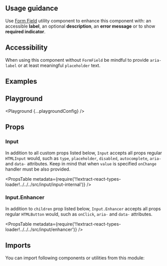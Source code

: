 


<Layout title="Input" description="🚧 This page is under construction">

## Usage guidance

Use [Form Field](/components/form-field) utility component to enhance this component with: an accessible **label**, an optional **description**, an **error message** or to show **required indicator**.

## Accessibility

When using this component without `FormField` be mindful to provide `aria-label` or at least meaningful `placeholder` text.

## Examples

<Example title="Basic usage" path="input/basic-usage">
  <BasicUsage />
</Example>

<Example title="Sizes" path="input/sizes">
  <Sizes />
</Example>

<Example title="Types" path="input/types">
  <Types />
</Example>

<Example title="States" path="input/states">
  <States />
</Example>

<Example title="With enhancers" path="input/with-enhancers">
  <WithEnhancers />
</Example>

<Example title="Inverted" path="input/inverted" darkPreview>
  <Inverted />
</Example>

## Playground

<Playground {...playgroundConfig} />

## Props

### Input

In addition to all custom props listed below, `Input` accepts all props regular `HTMLInput` would, such as `type`, `placeholder`, `disabled`, `autocomplete`, `aria-` and `data-` attributes. Keep in mind that when `value` is specified `onChange` handler must be also provided.

<PropsTable
  metadata={require('!!extract-react-types-loader!../../../src/input/input-internal')}
/>

### Input.Enhancer

In addition to `children` prop listed below, `Input.Enhancer` accepts all props regular `HTMLButton` would, such as `onClick`, `aria-` and `data-` attributes.

<PropsTable
  metadata={require('!!extract-react-types-loader!../../../src/input/enhancer')}
/>

## Imports

You can import following components or utilities from this module:

<Imports module={InputExports} path="@datacamp/waffles/input" />

</Layout>
